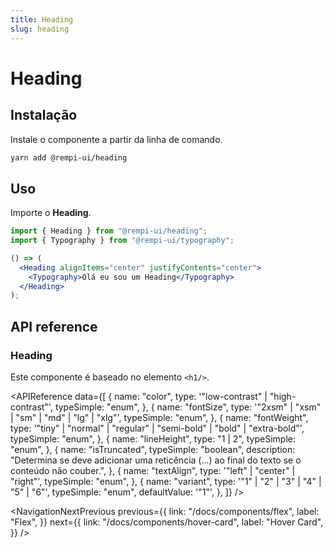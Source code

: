```yaml
---
title: Heading
slug: heading
---
```


# Heading

<Description text="Um elemento de cabeçalho semântico." />

<SelectVersion />

<PreviewComponent name="heading" />

## Instalação

Instale o componente a partir da linha de comando.

```bash
yarn add @rempi-ui/heading
```

## Uso

Importe o <strong>Heading</strong>.

```jsx
import { Heading } from "@rempi-ui/heading";
import { Typography } from "@rempi-ui/typography";

() => (
  <Heading alignItems="center" justifyContents="center">
    <Typography>Olá eu sou um Heading</Typography>
  </Heading>
);
```

## API reference

### Heading

Este componente é baseado no elemento `<h1/>`.

<APIReference
  data={[
    {
      name: "color",
      type: '"low-contrast" | "high-contrast"',
      typeSimple: "enum",
    },
    {
      name: "fontSize",
      type: '"2xsm" | "xsm" | "sm" | "md" | "lg" | "xlg"',
      typeSimple: "enum",
    },
    {
      name: "fontWeight",
      type: '"tiny" | "normal" | "regular" | "semi-bold" | "bold" | "extra-bold"',
      typeSimple: "enum",
    },
    {
      name: "lineHeight",
      type: "1 | 2",
      typeSimple: "enum",
    },
    {
      name: "isTruncated",
      typeSimple: "boolean",
      description:
        "Determina se deve adicionar uma reticência (...) ao final do texto se o conteúdo não couber.",
    },
    {
      name: "textAlign",
      type: '"left" | "center" | "right"',
      typeSimple: "enum",
    },
    {
      name: "variant",
      type: '"1" | "2" | "3" | "4" | "5" | "6"',
      typeSimple: "enum",
      defaultValue: '"1"',
    },
  ]}
/>

<NavigationNextPrevious
  previous={{
    link: "/docs/components/flex",
    label: "Flex",
  }}
  next={{
    link: "/docs/components/hover-card",
    label: "Hover Card",
  }}
/>

<EditThisPage url="components/pt-BR/heading/1.0.0.mdx" />